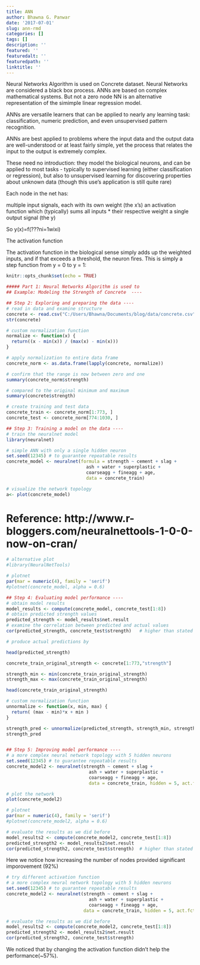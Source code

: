 ```yaml
---
title: ANN
author: Bhawna G. Panwar
date: '2017-07-01'
slug: ann-rmd
categories: []
tags: []
description: ''
featured: ''
featuredalt: ''
featuredpath: ''
linktitle: ''
---
```


Neural Networks Algorithm is used on Concrete dataset.
Neural Networks are considered a black box process. ANNs are based on complex mathematical systems.
But not a zero node NN is an alternative representation of the simimple linear regression model.

ANNs are versatile learners that can be applied to nearly any learning task: classification, numeric prediction, and even unsupervised pattern recognition.

ANNs are best applied to problems where the input data and the output data are well-understood or at least fairly simple, yet the process that relates the input to the output is extremely complex.

These need no introduction: they model the biological neurons, and can be applied to most tasks - typically to supervised learning (either classification or regression), but also to unsupervised learning for discovering properties about unknown data (though this use's application is still quite rare)

Each node in the net has:

multiple input signals, each with its own weight (the x's)
an activation function which (typically) sums all inputs * their respective weight
a single output signal (the y)

So y(x)=f(???ni=1wixi)

The activation function

The activation function in the biological sense simply adds up the weighted inputs, and if that exceeds a threshold, the neuron fires. This is simply a step function from y = 0 to y = 1:

```r
knitr::opts_chunk$set(echo = TRUE)
```

```r
##### Part 1: Neural Networks Algorithm is used to 
## Example: Modeling the Strength of Concrete  ----

```


```r
## Step 2: Exploring and preparing the data ----
# read in data and examine structure
concrete <- read.csv("C:/Users/Bhawna/Documents/blog/data/concrete.csv")
str(concrete)

# custom normalization function
normalize <- function(x) { 
  return((x - min(x)) / (max(x) - min(x)))
}

# apply normalization to entire data frame
concrete_norm <- as.data.frame(lapply(concrete, normalize))

# confirm that the range is now between zero and one
summary(concrete_norm$strength)

# compared to the original minimum and maximum
summary(concrete$strength)

# create training and test data
concrete_train <- concrete_norm[1:773, ]
concrete_test <- concrete_norm[774:1030, ]

```

```r
## Step 3: Training a model on the data ----
# train the neuralnet model
library(neuralnet)

# simple ANN with only a single hidden neuron
set.seed(12345) # to guarantee repeatable results
concrete_model <- neuralnet(formula = strength ~ cement + slag +
                              ash + water + superplastic + 
                              coarseagg + fineagg + age,
                              data = concrete_train)

# visualize the network topology
a<- plot(concrete_model)

```
# Reference: http://www.r-bloggers.com/neuralnettools-1-0-0-now-on-cran/

```r
# alternative plot
#library(NeuralNetTools)

# plotnet
par(mar = numeric(4), family = 'serif')
#plotnet(concrete_model, alpha = 0.6)

```


```r
## Step 4: Evaluating model performance ----
# obtain model results
model_results <- compute(concrete_model, concrete_test[1:8])
# obtain predicted strength values
predicted_strength <- model_results$net.result
# examine the correlation between predicted and actual values
cor(predicted_strength, concrete_test$strength)   # higher than stated in book 0.7170368646

# produce actual predictions by 

head(predicted_strength)

concrete_train_original_strength <- concrete[1:773,"strength"]

strength_min <- min(concrete_train_original_strength)
strength_max <- max(concrete_train_original_strength)

head(concrete_train_original_strength)

# custom normalization function
unnormalize <- function(x, min, max) { 
  return( (max - min)*x + min )
}

strength_pred <- unnormalize(predicted_strength, strength_min, strength_max)
strength_pred



```

```r
## Step 5: Improving model performance ----
# a more complex neural network topology with 5 hidden neurons
set.seed(12345) # to guarantee repeatable results
concrete_model2 <- neuralnet(strength ~ cement + slag +
                               ash + water + superplastic + 
                               coarseagg + fineagg + age,
                               data = concrete_train, hidden = 5, act.fct = "logistic")
```

```r
# plot the network
plot(concrete_model2)

# plotnet
par(mar = numeric(4), family = 'serif')
#plotnet(concrete_model2, alpha = 0.6)


```
```r
# evaluate the results as we did before
model_results2 <- compute(concrete_model2, concrete_test[1:8])
predicted_strength2 <- model_results2$net.result
cor(predicted_strength2, concrete_test$strength)  # higher than stated in book 0.801444583


```
Here we notice how increasing the number of nodes provided significant imporovement (92%)
```r
# try different activation function
# a more complex neural network topology with 5 hidden neurons
set.seed(12345) # to guarantee repeatable results
concrete_model2 <- neuralnet(strength ~ cement + slag +
                               ash + water + superplastic + 
                               coarseagg + fineagg + age,
                             data = concrete_train, hidden = 5, act.fct = "tanh")

```
```r
# evaluate the results as we did before
model_results2 <- compute(concrete_model2, concrete_test[1:8])
predicted_strength2 <- model_results2$net.result
cor(predicted_strength2, concrete_test$strength) 
```

We noticed that by changing the activation function didn't help the performance(~57%).